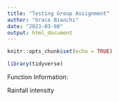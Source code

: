 ```yaml
---
title: "Testing Group Assignment"
author: "Grace Bianchi"
date: "2023-03-08"
output: html_document
---
```


```r
knitr::opts_chunk$set(echo = TRUE)

library(tidyverse)
```

Function Information:



Rainfall intensity


